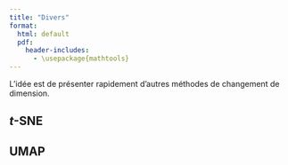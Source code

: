 ```yaml
--- 
title: "Divers"
format: 
  html: default
  pdf:
    header-includes:
      - \usepackage{mathtools} 
---
```


L'idée est de présenter rapidement d'autres méthodes de changement de dimension. 

## $t$-SNE 


## UMAP

